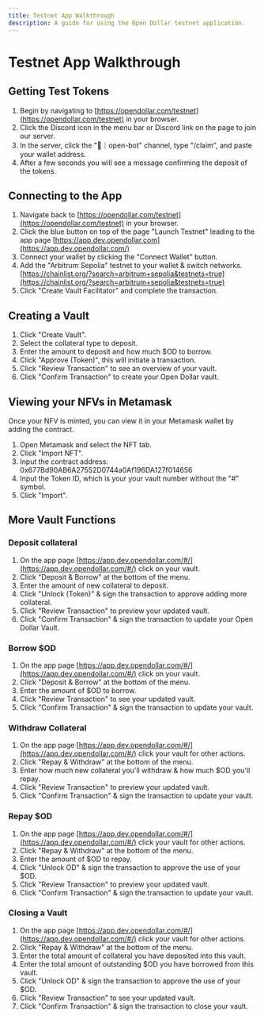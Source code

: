 ```yaml
---
title: Testnet App Walkthrough
description: A guide for using the Open Dollar testnet application.
---
```


# Testnet App Walkthrough

## Getting Test Tokens

1. Begin by navigating to [https://opendollar.com/testnet](https://opendollar.com/testnet) in your browser.
2. Click the Discord icon in the menu bar or Discord link on the page to join our server.
3. In the server, click the "🤖｜open-bot" channel, type "/claim", and paste your wallet address.
4. After a few seconds you will see a message confirming the deposit of the tokens.

## Connecting to the App

1. Navigate back to [https://opendollar.com/testnet](https://opendollar.com/testnet) in your browser.
2. Click the blue button on top of the page "Launch Testnet" leading to the app page [https://app.dev.opendollar.com](https://app.dev.opendollar.com/)
3. Connect your wallet by clicking the "Connect Wallet" button.
4. Add the "Arbitrum Sepolia" testnet to your wallet & switch networks. [https://chainlist.org/?search=arbitrum+sepolia&testnets=true](https://chainlist.org/?search=arbitrum+sepolia&testnets=true)
5. Click "Create Vault Facilitator" and complete the transaction.

## Creating a Vault

1. Click "Create Vault".
2. Select the collateral type to deposit.
3. Enter the amount to deposit and how much $OD to borrow.
4. Click "Approve (Token)", this will initiate a transaction.
5. Click "Review Transaction" to see an overview of your vault.
6. Click "Confirm Transaction" to create your Open Dollar vault.

## Viewing your NFVs in Metamask

Once your NFV is minted, you can view it in your Metamask wallet by adding the contract.

1. Open Metamask and select the NFT tab.
2. Click "Import NFT".
3. Input the contract address: 0x677Bd90AB6A27552D0744a0Af196DA127f014656
4. Input the Token ID, which is your your vault number without the "#" symbol.
5. Click "Import".

## More Vault Functions

### Deposit collateral

1. On the app page [https://app.dev.opendollar.com/#/](https://app.dev.opendollar.com/#/) click on your vault.
2. Click "Deposit & Borrow" at the bottom of the menu.
3. Enter the amount of new collateral to deposit.
4. Click "Unlock (Token)" & sign the transaction to approve adding more collateral.
5. Click "Review Transaction" to preview your updated vault.
6. Click "Confirm Transaction" & sign the transaction to update your Open Dollar Vault.

### Borrow $OD

1. On the app page [https://app.dev.opendollar.com/#/](https://app.dev.opendollar.com/#/) click on your vault.
2. Click "Deposit & Borrow" at the bottom of the menu.
3. Enter the amount of $OD to borrow.
4. Click "Review Transaction" to see your updated vault.
5. Click "Confirm Transaction" & sign the transaction to update your vault.

### Withdraw Collateral

1. On the app page [https://app.dev.opendollar.com/#/](https://app.dev.opendollar.com/#/) click your vault for other actions.
2. Click "Repay & Withdraw" at the bottom of the menu.
3. Enter how much new collateral you'll withdraw & how much $OD you'll repay.
4. Click "Review Transaction" to preview your updated vault.
5. Click "Confirm Transaction" & sign the transaction to update your vault.

### Repay $OD

1. On the app page [https://app.dev.opendollar.com/#/](https://app.dev.opendollar.com/#/) click your vault for other actions.
2. Click "Repay & Withdraw" at the bottom of the menu.
3. Enter the amount of $OD to repay.
4. Click "Unlock OD" & sign the transaction to approve the use of your $OD.
5. Click "Review Transaction" to preview your updated vault.
6. Click "Confirm Transaction" & sign the transaction to update your vault.

### Closing a Vault

1. On the app page [https://app.dev.opendollar.com/#/](https://app.dev.opendollar.com/#/) click your vault for other actions.
2. Click "Repay & Withdraw" at the bottom of the menu.
3. Enter the total amount of collateral you have deposited into this vault.
4. Enter the total amount of outstanding $OD you have borrowed from this vault.
5. Click "Unlock OD" & sign the transaction to approve the use of your $OD.
6. Click "Review Transaction" to see your updated vault.
7. Click "Confirm Transaction" & sign the transaction to close your vault.